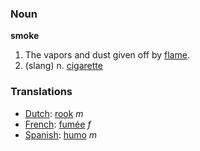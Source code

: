 === Noun ===

'''smoke'''

#The vapors and dust given off by [[flame]].
# (slang) n. [[cigarette]]

=== Translations ===
*[[Dutch]]: [[rook]] ''m''
*[[French]]: [[fumée]] ''f''
*[[Spanish]]: [[humo]] ''m''